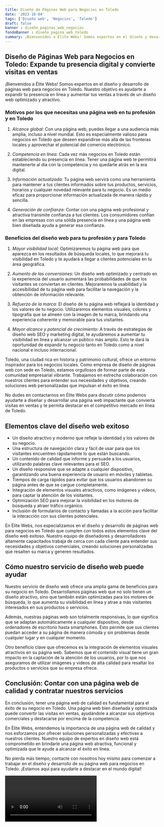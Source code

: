 ```yaml
---
title: Diseño de Páginas Web para Negocios en Toledo
date: '2023-10-04'
tags: ['Diseño web', 'Negocios', 'Toledo']
draft: false
banner : diseño_paginas_web_negocios
fondoBanner : diseño_pagina_web_toledo
summary: ¡Bienvenidos a Élite Webs! Somos expertos en el diseño y desarrollo de páginas web para negocios en Toledo. Nuestro objetivo es ayudarte a expandir tu presencia en línea y aumentar tus ventas a través de un diseño web optimizado y atractivo.
---
```


## Diseño de Páginas Web para Negocios en Toledo: Expande tu presencia digital y convierte visitas en ventas

¡Bienvenidos a Élite Webs! Somos expertos en el diseño y desarrollo de páginas web para negocios en Toledo. Nuestro objetivo es ayudarte a expandir tu presencia en línea y aumentar tus ventas a través de un diseño web optimizado y atractivo.

### Motivos por los que necesitas una página web en tu profesión y en Toledo

1. *Alcance global:* Con una página web, puedes llegar a una audiencia más amplia, incluso a nivel mundial. Esto es especialmente valioso para negocios en Toledo que deseen expandirse más allá de las fronteras locales y aprovechar el potencial del comercio electrónico.

2. *Competencia en línea:* Cada vez más negocios en Toledo están estableciendo su presencia en línea. Tener una página web te permitirá mantenerte al día con la competencia y no quedarte atrás en la era digital.

3. *Información actualizada:* Tu página web servirá como una herramienta para mantener a tus clientes informados sobre tus productos, servicios, horarios y cualquier novedad relevante para tu negocio. Es un medio eficaz para proporcionar información actualizada de manera rápida y sencilla.

4. *Generación de confianza:* Contar con una página web profesional y atractiva transmite confianza a tus clientes. Los consumidores confían en las empresas con una sólida presencia en línea y una página web bien diseñada ayuda a generar esa confianza.

### Beneficios del diseño web para tu profesión y para Toledo

1. *Mayor visibilidad local:* Optimizaremos tu página web para que aparezca en los resultados de búsqueda locales, lo que mejorará tu visibilidad en Toledo y te ayudará a llegar a clientes potenciales en tu área geográfica.

2. *Aumento de las conversiones:* Un diseño web optimizado y centrado en la experiencia del usuario aumentará las probabilidades de que los visitantes se conviertan en clientes. Mejoraremos la usabilidad y la accesibilidad de tu página web para facilitar la navegación y la obtención de información relevante.

3. *Refuerzo de la marca:* El diseño de tu página web reflejará la identidad y los valores de tu negocio. Utilizaremos elementos visuales, colores y tipografía que se alineen con la imagen de tu marca, brindando una experiencia coherente y memorable para tus visitantes.

4. *Mayor alcance y potencial de crecimiento:* A través de estrategias de diseño web SEO y marketing digital, te ayudaremos a aumentar tu visibilidad en línea y alcanzar un público más amplio. Esto te dará la oportunidad de expandir tu negocio tanto en Toledo como a nivel nacional e incluso internacional.

Toledo, una ciudad rica en historia y patrimonio cultural, ofrece un entorno inspirador para los negocios locales. Como empresa de diseño de páginas web con sede en Toledo, estamos orgullosos de formar parte de esta comunidad empresarial vibrante. Trabajamos en estrecha colaboración con nuestros clientes para entender sus necesidades y objetivos, creando soluciones web personalizadas que impulsan el éxito en línea.

No dudes en contactarnos en Élite Webs para discutir cómo podemos ayudarte a diseñar y desarrollar una página web impactante que convierta visitas en ventas y te permita destacar en el competitivo mercado en línea de Toledo.

<GifSeo />

<Cta />

## Elementos clave del diseño web exitoso

- Un diseño atractivo y moderno que refleje la identidad y los valores de su negocio.
- Una estructura de navegación clara y fácil de usar para que los visitantes encuentren rápidamente lo que están buscando.
- Un contenido de calidad que informe y persuade a los usuarios, utilizando palabras clave relevantes para el SEO.
- Un diseño responsive que se adapte a cualquier dispositivo, garantizando una buena experiencia de usuario en móviles y tabletas.
- Tiempos de carga rápidos para evitar que los usuarios abandonen su página antes de que se cargue completamente.
- Integración de elementos visuales atractivos, como imágenes y videos, para captar la atención de los visitantes.
- Optimización SEO para mejorar la visibilidad en los motores de búsqueda y atraer tráfico orgánico.
- Inclusión de formularios de contacto y llamadas a la acción para facilitar la interacción con sus clientes potenciales.

En Élite Webs, nos especializamos en el diseño y desarrollo de páginas web para negocios en Toledo que cumplen con todos estos elementos clave del diseño web exitoso. Nuestro equipo de diseñadores y desarrolladores altamente capacitados trabaja de cerca con cada cliente para entender sus necesidades y objetivos comerciales, creando soluciones personalizadas que resalten su marca y generen resultados.

## Cómo nuestro servicio de diseño web puede ayudar

Nuestro servicio de diseño web ofrece una amplia gama de beneficios para su negocio en Toledo. Desarrollamos páginas web que no solo tienen un diseño atractivo, sino que también están optimizadas para los motores de búsqueda, lo que aumenta su visibilidad en línea y atrae a más visitantes interesados en sus productos o servicios.

Además, nuestras páginas web son totalmente responsivas, lo que significa que se adaptan automáticamente a cualquier dispositivo, desde ordenadores de escritorio hasta smartphones. Esto permite que sus clientes puedan acceder a su página de manera cómoda y sin problemas desde cualquier lugar y en cualquier momento.

Otro beneficio clave que ofrecemos es la integración de elementos visuales atractivos en su página web. Sabemos que el contenido visual tiene un gran impacto en la captación de la atención de los usuarios, por lo que nos aseguramos de utilizar imágenes y videos de alta calidad para resaltar los productos o servicios que su empresa ofrece.

## Conclusión: Contar con una página web de calidad y contratar nuestros servicios

En conclusión, tener una página web de calidad es fundamental para el éxito de su negocio en Toledo. Una página web bien diseñada y optimizada puede convertir las visitas en ventas, ayudándole a alcanzar sus objetivos comerciales y destacarse por encima de la competencia.

En Élite Webs, entendemos la importancia de una página web de calidad y nos esforzamos por ofrecer soluciones personalizadas y efectivas a nuestros clientes. Nuestro equipo de expertos en diseño web está comprometido en brindarle una página web atractiva, funcional y optimizada que le ayude a alcanzar el éxito en línea.

No pierda más tiempo, contacte con nosotros hoy mismo para comenzar a trabajar en el diseño y desarrollo de su página web para negocios en Toledo. ¡Estamos aquí para ayudarle a destacar en el mundo digital!

<Video />

<CtaBot job='Negocios' city='Toledo'/>

<Gmaps query='Toledo+españa+maps' />
